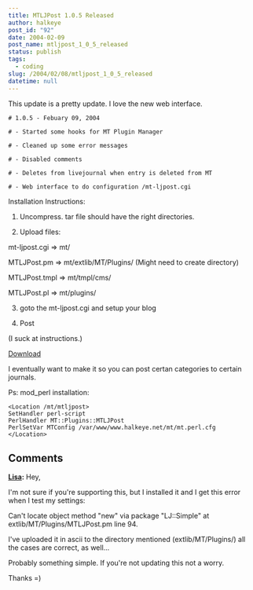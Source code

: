 ```yaml
---
title: MTLJPost 1.0.5 Released
author: halkeye
post_id: "92"
date: 2004-02-09
post_name: mtljpost_1_0_5_released
status: publish
tags:
  - coding
slug: /2004/02/08/mtljpost_1_0_5_released
datetime: null
---
```


This update is a pretty update. I love the new web interface.

```
# 1.0.5 - Febuary 09, 2004  

# - Started some hooks for MT Plugin Manager  

# - Cleaned up some error messages  

# - Disabled comments  

# - Deletes from livejournal when entry is deleted from MT  

# - Web interface to do configuration /mt-ljpost.cgi
```

Installation Instructions:  

1) Uncompress. tar file should have the right directories.  

2) Upload files:  

mt-ljpost.cgi => mt/  

MTLJPost.pm => mt/extlib/MT/Plugins/ (Might need to create directory)  

MTLJPost.tmpl => mt/tmpl/cms/  

MTLJPost.pl => mt/plugins/  

3) goto the mt-ljpost.cgi and setup your blog  

4) Post

(I suck at instructions.)

[Download](https://files.halkeye.net/MTLJPost.1.0.5.tgz)

I eventually want to make it so you can post certan categories to certain journals.

Ps: mod_perl installation:  

```
<Location /mt/mtljpost>  
SetHandler perl-script  
PerlHandler MT::Plugins::MTLJPost  
PerlSetVar MTConfig /var/www/www.halkeye.net/mt/mt.perl.cfg  
</Location>
```

## Comments

**[Lisa](#48 "2004-04-01 20:31:04"):** Hey,

I'm not sure if you're supporting this, but I installed it and I get this error when I test my settings:

Can't locate object method "new" via package "LJ::Simple" at extlib/MT/Plugins/MTLJPost.pm line 94.

I've uploaded it in ascii to the directory mentioned (extlib/MT/Plugins/) all the cases are correct, as well...

Probably something simple. If you're not updating this not a worry.

Thanks =)

